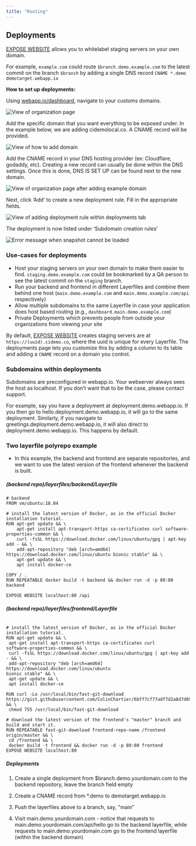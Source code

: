 ```yaml
---
title: "Routing"
---
```


## Deployments

[EXPOSE WEBSITE](/docs/layerfile-reference/expose-website) allows you to
whitelabel staging servers on your own domain.

For example, `example.com` could route `$branch.demo.example.com` to the latest
commit on the branch `$branch` by adding a single DNS record
`CNAME *.demo demotarget.webapp.io`

**How to set up deployments:**

Using [webapp.io/dashboard](/dashboard), navigate to your customs domains.

![View of organization page](../resources/deployment1.png)

Add the specific domain that you want everything to be exposed under. In the
example below, we are adding cidemolocal.co. A CNAME record will be provided.

![View of how to add domain](../resources/deployment2.png)

Add the CNAME record in your DNS hosting provider (ex: Cloudflare, godaddy,
etc). Creating a new record can usually be done within the DNS settings. Once
this is done, DNS IS SET UP can be found next to the new domain.

![View of organization page after adding example domain](../resources/deployment3.png)

Next, click ‘Add’ to create a new deployment rule. Fill in the appropriate
fields.

![View of adding deployment rule within deployments tab](../resources/deployment4.png)

The deployment is now listed under ‘Subdomain creation rules’

![Error message when snapshot cannot be loaded](../resources/deployment5.png)

### Use-cases for deployments

- Host your staging servers on your own domain to make them easier to find.
  `staging.demo.example.com` could be bookmarked by a QA person to see the
  latest commit on the `staging` branch.
- Run your backend and frontend in different Layerfiles and combine them behind
  one host (`main.demo.example.com` and `main.demo.example.com/api`
  respectively)
- Allow multiple subdomains to the same Layerfile in case your application does
  host based routing (e.g., `dashboard.main.demo.example.com`)
- Private Deployments which prevents people from outside your organizations from
  viewing your site

By default, [EXPOSE WEBSITE](/docs/layerfile-reference/expose-website) creates
staging servers are at `https://(uuid).cidemo.co`, where the uuid is unique for
every Layerfile. The deployments page lets you customize this by adding a column
to its table and adding a `CNAME` record on a domain you control.

### Subdomains within deployments

Subdomains are preconfigured in webapp.io. Your webserver always sees the host
as localhost. If you don’t want that to be the case, please contact support.

For example, say you have a deployment at deployment.demo.webapp.io. If you then
go to hello.deployment.demo.webapp.io, it will go to the same deployment.
Similarly, if you navigate to greetings.deployment.demo.webapp.io, it will also
direct to deployment.demo.webapp.io. This happens by default.

### Two layerfile polyrepo example

- In this example, the backend and frontend are separate repositories, and we
  want to use the latest version of the frontend whenever the backend is built.

##### (backend repo)/layerfiles/backend/Layerfile

```docker Layerfile
# backend
FROM vm/ubuntu:18.04

# install the latest version of Docker, as in the official Docker installation tutorial.
RUN apt-get update && \
    apt-get install apt-transport-https ca-certificates curl software-properties-common && \
    curl -fsSL https://download.docker.com/linux/ubuntu/gpg | apt-key add - && \
    add-apt-repository "deb [arch=amd64] https://download.docker.com/linux/ubuntu bionic stable" && \
    apt-get update && \
    apt install docker-ce

COPY / .
RUN REPEATABLE docker build -t backend && docker run -d -p 80:80 backend

EXPOSE WEBSITE localhost:80 /api
```

##### (backend repo)/layerfiles/frontend/Layerfile

```docker Layerfile # backend FROM vm/ubuntu:18.04

# install the latest version of Docker, as in the official Docker installation tutorial.
RUN apt-get update && \
 apt-get install apt-transport-https ca-certificates curl
software-properties-common && \
 curl -fsSL https://download.docker.com/linux/ubuntu/gpg | apt-key add - && \
 add-apt-repository "deb [arch=amd64] https://download.docker.com/linux/ubuntu
bionic stable" && \
 apt-get update && \
 apt install docker-ce

RUN curl -Lo /usr/local/bin/fast-git-download
https://gist.githubusercontent.com/ColinChartier/6bff7cf77adf7d2a8d7d699a5deed707/raw/0b89b3037548ce7e4fb24bea96628014da1bbf05/download
&& \
 chmod 755 /usr/local/bin/fast-git-download

# download the latest version of the frontend's "master" branch and build and start it.
RUN REPEATABLE fast-git-download frontend-repo-name /frontend origin/master && \
 cd /frontend && \
 docker build -t frontend && docker run -d -p 80:80 frontend
EXPOSE WEBSITE localhost:80
```

##### Deployments

1. Create a single deployment from $branch.demo.yourdomain.com to the backend
   repository, leave the branch field empty

2. Create a CNAME record from \*.demo to demotarget.webapp.io

3. Push the layerfiles above to a branch, say, "main"

4. Visit main.demo.yourdomain.com - notice that requests to
   main.demo.yourdomain.com/api/hello go to the backend layerfile, while
   requests to main.demo.yourdomain.com go to the frontend layerfile (within the
   backend domain)